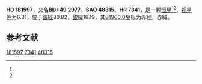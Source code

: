 {{Starbox begin
| name = HD 181597
}}
{{Starbox observe
| epoch = [[J2000.0|J2000.0]]
| constell = {{星座名待查}}<ref name=SIMBAD>{{cite web
 | url=http://simbad.u-strasbg.fr/simbad/sim-id?Ident=HR+7341
 | title=Pulsating variable Star
 | publisher=Centre de Données astronomiques de Strasbourg
 | work=SIMBAD
 | accessdate=2012-07-13
 | archive-date=2019-07-24
 | archive-url=https://web.archive.org/web/20190724172929/http://simbad.u-strasbg.fr/simbad/sim-id%3FIdent%3DHR%2B7341
 }}</ref><ref name=DATA>{{cite web
 | url=http://vizier.u-strasbg.fr/viz-bin/VizieR-5?-out.add=.&-source=5050&-corr=PK=HR&-out.max=9999&HR=7341
 | title=VizieR Detailed Page
 | accessdate=2012-07-13
 | archive-date=2016-03-05
 | archive-url=https://web.archive.org/web/20160305001546/http://vizier.u-strasbg.fr/viz-bin/VizieR-5?-out.add=.&-source=5050&-corr=PK=HR&-out.max=9999&HR=7341
 | dead-url=no
 }}</ref>
| 星官 = 
| ra = {{RA|19|18|37.7}}<ref name=SIMBAD /><ref name=DATA />
| dec = {{DEC|+49|34|11}}<ref name=SIMBAD /><ref name=DATA />
| appmag_v = 6.31<ref name=SIMBAD /><ref name=DATA />
}}
{{Starbox character
| class = K1III<ref name=SIMBAD /><ref name=DATA />
| b-v = 1.12<ref name=SIMBAD /><ref name=DATA />
| u-b = <ref name=SIMBAD /><ref name=DATA />
| r-i = <ref name=SIMBAD /><ref name=DATA />
| variable = 
}}
{{Starbox astrometry
| radial_v = 
| prop_mo_ra = -14
| parallax = 0.003
| p_error = 
}}
{{Starbox catalog
| names =BD+49 2977，[[SAO星表|SAO]] 48315，[[HD星表|HD]] 181597，[[HR星表|HR]] 7341}}
{{Starbox reference |Simbad=HR+7341}}
{{Starbox end}}

'''HD 181597'''，又名'''BD+49 2977'''，'''SAO 48315'''、'''HR 7341'''，是一颗[[恒星|恒星]]<ref name=SIMBAD /><ref name=DATA />，[[视星等|视星等]]为6.31，位于[[銀道座標系|銀經]]80.82，[[銀道座標系|銀緯]]16.19，其[[B1900.0|B1900.0]]坐标为赤經{{RA|19|15|57.7}}，赤緯{{DEC|+49|16.19|2}}。

== 参考文献 ==
{{reflist}}

{{star-stub}}

[[Category:HD和HDE天體|181597]]
[[Category:HR天體|7341]]
[[Category:SAO天體|48315]]